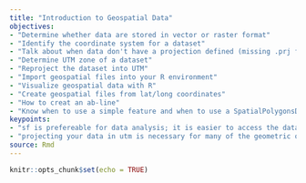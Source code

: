 ```yaml
---
title: "Introduction to Geospatial Data"
objectives:
- "Determine whether data are stored in vector or raster format"
- "Identify the coordinate system for a dataset"
- "Talk about when data don't have a projection defined (missing .prj file)"
- "Determine UTM zone of a dataset" 
- "Reproject the dataset into UTM"
- "Import geospatial files into your R environment"
- "Visualize geospatial data with R"
- "Create geospatial files from lat/long coordinates"
- "How to creat an ab-line"
- "Know when to use a simple feature and when to use a SpatialPolygonsDataFrame"
keypoints:
- "sf is prefereable for data analysis; it is easier to access the dataframe"
- "projecting your data in utm is necessary for many of the geometric operations you perform (e.g. making trial grids and splitting plots into subplot data)"
source: Rmd
---
```


```r
knitr::opts_chunk$set(echo = TRUE)
```

